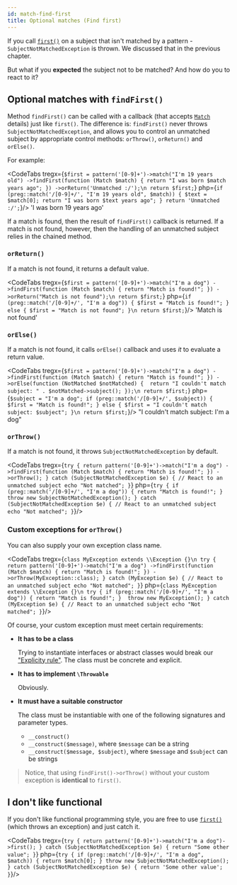 ```yaml
---
id: match-find-first
title: Optional matches (Find first)
---
```



If you call [`first()`] on a subject that isn't matched by a pattern - `SubjectNotMatchedException` is
thrown. We discussed that in the previous chapter.

But what if you **expected** the subject not to be matched? And how do you to react to it? 

## Optional matches with `findFirst()`

Method `findFirst()` can be called with a callback (that accepts [`Match`] details) just
like `first()`. The difference is: `findFirst()` never throws `SubjectNotMatchedException`, and allows you to control
an unmatched subject by appropriate control methods: `orThrow()`, `orReturn()` and `orElse()`.

For example:

<CodeTabs
    tregx={`$first = pattern('[0-9]+')->match("I'm 19 years old")
   ->findFirst(function (Match $match) {
       return "I was born $match years ago";
   })
   ->orReturn('Unmatched :/');\n
return $first;`}
    php={`if (preg::match('/[0-9]+/', "I'm 19 years old", $match)) {
    $text = $match[0];
    return "I was born $text years ago";
}
return 'Unmatched :/';`}/>
<Result>'I was born 19 years ago'</Result>

If a match is found, then the result of `findFirst()` callback is returned. If a match is not found, however, then the 
handling of an unmatched subject relies in the chained method.

### `orReturn()`

If a match is not found, it returns a default value.

<CodeTabs
    tregx={`$first = pattern('[0-9]+')->match("I'm a dog")
    ->findFirst(function (Match $match) {
        return "Match is found!";
    })
    ->orReturn("Match is not found");\n
return $first;`}
    php={`if (preg::match('/[0-9]+/', "I'm a dog")) {
    $first = "Match is found!";
} else {
    $first = "Match is not found";
}\n
return $first;`}/>
<Result>'Match is not found'</Result>

### `orElse()`

If a match is not found, it calls `orElse()` callback and uses *it* to evaluate a return value.

<CodeTabs
    tregx={`$first = pattern('[0-9]+')->match("I'm a dog")
    ->findFirst(function (Match $match) {
        return "Match is found!";
    })
    ->orElse(function (NotMatched $notMatched) { 
        return "I couldn't match subject: " . $notMatched->subject();
    });\n
return $first;`}
    php={`$subject = "I'm a dog";
if (preg::match('/[0-9]+/', $subject)) {
    $first = "Match is found!";
} else {
    $first = "I couldn't match subject: $subject";
}\n
return $first;`}/>
<Result>"I couldn't match subject: I'm a dog"</Result>

### `orThrow()`

If a match is not found, it throws `SubjectNotMatchedException` by default.

<CodeTabs
    tregx={`try {
    return pattern('[0-9]+')->match("I'm a dog")
        ->findFirst(function (Match $match) {
            return "Match is found!";
        })
        ->orThrow();
}
catch (SubjectNotMatchedException $e) {
    // React to an unmatched subject
    echo "Not matched";
}`}
     php={`try {
    if (preg::match('/[0-9]+/', "I'm a dog")) {
        return "Match is found!";
    } 
    throw new SubjectNotMatchedException();
}
catch (SubjectNotMatchedException $e) {
    // React to an unmatched subject
    echo "Not matched";
}`}/>

### Custom exceptions for `orThrow()`

You can also supply your own exception class name.

<CodeTabs
    tregx={`class MyException extends \\Exception {}\n
try {
    return pattern('[0-9]+')->match("I'm a dog")
        ->findFirst(function (Match $match) {
            return "Match is found!";
        })
        ->orThrow(MyException::class);
}
catch (MyException $e) {
    // React to an unmatched subject
    echo "Not matched";
}`}
     php={`class MyException extends \\Exception {}\n
try {
    if (preg::match('/[0-9]+/', "I'm a dog")) {
        return "Match is found!";
    } 
    throw new MyException();
}
catch (MyException $e) {
    // React to an unmatched subject
    echo "Not matched";
}`}/>

Of course, your custom exception must meet certain requirements:

- **It has to be a class**
  
  Trying to instantiate interfaces or abstract classes would break our ["Explicity rule"](whats-the-point#t-regx-to-the-rescue). 
  The class must be concrete and explicit.

- **It has to implement `\Throwable`**
  
  Obviously.

- **It must have a suitable constructor**

  The class must be instantiable with one of the following signatures and parameter types.

   - `__construct()`
   - `__construct($message)`, where `$message` can be a string
   - `__construct($message, $subject)`, where `$message` and `$subject` can be strings

> Notice, that using `findFirst()->orThrow()` without your custom exception is **identical** to `first()`.

## I don't like functional

If you don't like functional programming style, you are free to use [`first()`]
(which throws an exception) and just catch it.

<CodeTabs
    tregx={`try {
    return pattern('[0-9]+')->match("I'm a dog")->first();
}
catch (SubjectNotMatchedException $e) {
    return "Some other value";
}`}
    php={`try {
    if (preg::match('/[0-9]+/', "I'm a dog", $match)) {
        return $match[0];
    }
    throw new SubjectNotMatchedException();
}
catch (SubjectNotMatchedException $e) {
    return 'Some other value';
}`}/>

[`first()`]: match-first.mdx
[`Match`]: match-details.md
